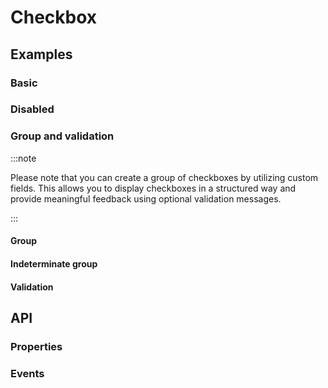 
# Checkbox

<div className="d-flex gap-2 align-items-center">
  <Tags />
  <DeprecatedTags url='/docs/legacy/checkbox' hasDeprecatedAncestor={true}></DeprecatedTags>
</div>

## Examples

### Basic

<Playground name="form-checkbox"></Playground>

### Disabled

<Playground name="form-checkbox-disabled"></Playground>

### Group and validation

:::note

Please note that you can create a group of checkboxes by utilizing custom fields. This allows you to display checkboxes in a structured way and provide meaningful feedback using optional validation messages.

:::

#### Group

<Playground name="form-checkbox-group"></Playground>

#### Indeterminate group

<Playground name="form-checkbox-group-indeterminate"></Playground>

#### Validation

<Playground name="form-checkbox-validation" height="18rem"></Playground>

## API

### Properties

<Props />

### Events

<Events />
